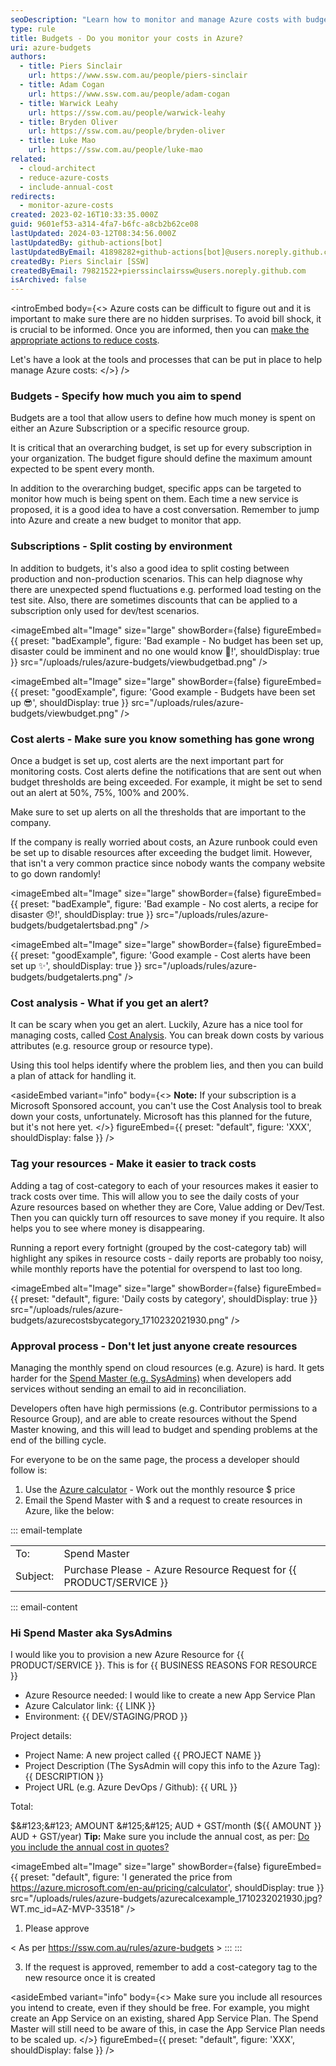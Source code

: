 ```yaml
---
seoDescription: "Learn how to monitor and manage Azure costs with budgets, tags, and alerts to avoid bill shock."
type: rule
title: Budgets - Do you monitor your costs in Azure?
uri: azure-budgets
authors:
  - title: Piers Sinclair
    url: https://www.ssw.com.au/people/piers-sinclair
  - title: Adam Cogan
    url: https://www.ssw.com.au/people/adam-cogan
  - title: Warwick Leahy
    url: https://ssw.com.au/people/warwick-leahy
  - title: Bryden Oliver
    url: https://ssw.com.au/people/bryden-oliver
  - title: Luke Mao
    url: https://ssw.com.au/people/luke-mao
related:
  - cloud-architect
  - reduce-azure-costs
  - include-annual-cost
redirects:
  - monitor-azure-costs
created: 2023-02-16T10:33:35.000Z
guid: 9601ef53-a314-4fa7-b6fc-a8cb2b62ce08
lastUpdated: 2024-03-12T08:34:56.000Z
lastUpdatedBy: github-actions[bot]
lastUpdatedByEmail: 41898282+github-actions[bot]@users.noreply.github.com
createdBy: Piers Sinclair [SSW]
createdByEmail: 79821522+pierssinclairssw@users.noreply.github.com
isArchived: false
---
```

<introEmbed
  body={<>
Azure costs can be difficult to figure out and it is important to make sure there are no hidden surprises. To avoid bill shock, it is crucial to be informed. Once you are informed, then you can [make the appropriate actions to reduce costs](/reduce-azure-costs).

Let's have a look at the tools and processes that can be put in place to help manage Azure costs:
  </>}
/>
<youtubeEmbed url="https://www.youtube.com/embed/G7JEz8b-G24" description="Video: Monitoring your Azure $ costs with Warwick Leahy (4 min)" />

### Budgets - Specify how much you aim to spend

Budgets are a tool that allow users to define how much money is spent on either an Azure Subscription or a specific resource group.

It is critical that an overarching budget, is set up for every subscription in your organization. The budget figure should define the maximum amount expected to be spent every month.

In addition to the overarching budget, specific apps can be targeted to monitor how much is being spent on them. Each time a new service is proposed, it is a good idea to have a cost conversation. Remember to jump into Azure and create a new budget to monitor that app.

### Subscriptions - Split costing by environment

In addition to budgets, it's also a good idea to split costing between production and non-production scenarios. This can help diagnose why there are unexpected spend fluctuations e.g. performed load testing on the test site. Also, there are sometimes discounts that can be applied to a subscription only used for dev/test scenarios.

<imageEmbed
  alt="Image"
  size="large"
  showBorder={false}
  figureEmbed={{
    preset: "badExample",
    figure: 'Bad example - No budget has been set up, disaster could be imminent and no one would know 🥶!',
    shouldDisplay: true
  }}
  src="/uploads/rules/azure-budgets/viewbudgetbad.png"
/>

<imageEmbed
  alt="Image"
  size="large"
  showBorder={false}
  figureEmbed={{
    preset: "goodExample",
    figure: 'Good example - Budgets have been set up 😎',
    shouldDisplay: true
  }}
  src="/uploads/rules/azure-budgets/viewbudget.png"
/>

### Cost alerts - Make sure you know something has gone wrong

Once a budget is set up, cost alerts are the next important part for monitoring costs. Cost alerts define the notifications that are sent out when budget thresholds are being exceeded. For example, it might be set to send out an alert at 50%, 75%, 100% and 200%.

Make sure to set up alerts on all the thresholds that are important to the company.

If the company is really worried about costs, an Azure runbook could even be set up to disable resources after exceeding the budget limit. However, that isn't a very common practice since nobody wants the company website to go down randomly!

<imageEmbed
  alt="Image"
  size="large"
  showBorder={false}
  figureEmbed={{
    preset: "badExample",
    figure: 'Bad example - No cost alerts, a recipe for disaster 😞!',
    shouldDisplay: true
  }}
  src="/uploads/rules/azure-budgets/budgetalertsbad.png"
/>

<imageEmbed
  alt="Image"
  size="large"
  showBorder={false}
  figureEmbed={{
    preset: "goodExample",
    figure: 'Good example - Cost alerts have been set up ✨',
    shouldDisplay: true
  }}
  src="/uploads/rules/azure-budgets/budgetalerts.png"
/>

### Cost analysis - What if you get an alert?

It can be scary when you get an alert. Luckily, Azure has a nice tool for managing costs, called [Cost Analysis](https://docs.microsoft.com/en-us/azure/cost-management-billing/costs/quick-acm-cost-analysis?WT.mc_id=AZ-MVP-33518). You can break down costs by various attributes (e.g. resource group or resource type).

Using this tool helps identify where the problem lies, and then you can build a plan of attack for handling it.

<asideEmbed
  variant="info"
  body={<>
    **Note:** If your subscription is a Microsoft Sponsored account, you can't use the Cost Analysis tool to break down your costs, unfortunately. Microsoft has this planned for the future, but it's not here yet.
  </>}
  figureEmbed={{
    preset: "default",
    figure: 'XXX',
    shouldDisplay: false
  }}
/>

### Tag your resources - Make it easier to track costs

Adding a tag of cost-category to each of your resources makes it easier to track costs over time. This will allow you to see the daily costs of your Azure resources based on whether they are Core, Value adding or Dev/Test. Then you can quickly turn off resources to save money if you require. It also helps you to see where money is disappearing.

Running a report every fortnight (grouped by the cost-category tab) will highlight any spikes in resource costs - daily reports are probably too noisy, while monthly reports have the potential for overspend to last too long.


<imageEmbed
  alt="Image"
  size="large"
  showBorder={false}
  figureEmbed={{
    preset: "default",
    figure: 'Daily costs by category',
    shouldDisplay: true
  }}
  src="/uploads/rules/azure-budgets/azurecostsbycategory_1710232021930.png"
/>

### Approval process - Don't let just anyone create resources

Managing the monthly spend on cloud resources (e.g. Azure) is hard. It gets harder for the [Spend Master (e.g. SysAdmins)](/do-you-have-an-azure-spend-master) when developers add services without sending an email to aid in reconciliation.

Developers often have high permissions (e.g. Contributor permissions to a Resource Group), and are able to create resources without the Spend Master knowing, and this will lead to budget and spending problems at the end of the billing cycle.

For everyone to be on the same page, the process a developer should follow is:

1. Use the [Azure calculator](https://azure.microsoft.com/en-au/pricing/calculator?WT.mc_id=AZ-MVP-33518) - Work out the monthly resource $ price
2. Email the Spend Master with $ and a request to create resources in Azure, like the below:

::: email-template

|          |     |
| -------- | --- |
| To:      | Spend Master |
| Subject: | Purchase Please - Azure Resource Request for &#123;&#123; PRODUCT/SERVICE &#125;&#125; |
::: email-content

### Hi Spend Master aka SysAdmins

I would like you to provision a new Azure Resource for &#123;&#123; PRODUCT/SERVICE &#125;&#125;.
This is for &#123;&#123; BUSINESS REASONS FOR RESOURCE &#125;&#125;

* Azure Resource needed: I would like to create a new App Service Plan
* Azure Calculator link: &#123;&#123; LINK &#125;&#125;
* Environment: &#123;&#123; DEV/STAGING/PROD &#125;&#125;

Project details:

* Project Name: A new project called &#123;&#123; PROJECT NAME &#125;&#125;
* Project Description (The SysAdmin will copy this info to the Azure Tag): &#123;&#123; DESCRIPTION &#125;&#125;
* Project URL (e.g. Azure DevOps / Github): &#123;&#123; URL &#125;&#125;

Total:

$&#123;&#123; AMOUNT &#125;&#125; AUD + GST/month ($&#123;&#123; AMOUNT &#125;&#125; AUD + GST/year)
**Tip:** Make sure you include the annual cost, as per: [Do you include the annual cost in quotes?](/include-annual-cost)


<imageEmbed
  alt="Image"
  size="large"
  showBorder={false}
  figureEmbed={{
    preset: "default",
    figure: 'I generated the price from https://azure.microsoft.com/en-au/pricing/calculator',
    shouldDisplay: true
  }}
  src="/uploads/rules/azure-budgets/azurecalcexample_1710232021930.jpg?WT.mc_id=AZ-MVP-33518"
/>

1. Please approve

< As per <https://ssw.com.au/rules/azure-budgets> >
:::
:::

3. If the request is approved, remember to add a cost-category tag to the new resource once it is created

<asideEmbed
  variant="info"
  body={<>
    Make sure you include all resources you intend to create, even if they should be free. For example, you might create an App Service on an existing, shared App Service Plan. The Spend Master will still need to be aware of this, in case the App Service Plan needs to be scaled up.
  </>}
  figureEmbed={{
    preset: "default",
    figure: 'XXX',
    shouldDisplay: false
  }}
/>
